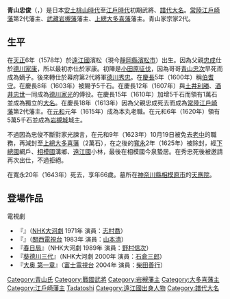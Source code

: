 {{unreferenced|time=2014-04-06T02:45:11+00:00}}
{{Infobox officeholder
| name               = 青山忠俊
| image              = Aoyama Tadatoshi.jpg
| caption            = 
| office            = {{link-ja|大多喜藩|大多喜藩}}藩主
| term_start        = 1623年
| term_end          = 1625年
| predecessor       = [[阿部正次|阿部正次]]
| successor         = [[阿部正能|阿部正能]]

| office1            = [[岩槻藩|岩槻藩]]藩主
| term_start1        = 1620年
| term_end1          = 1623年
| predecessor1       = {{link-ja|高力忠房|高力忠房}}
| successor1         = [[阿部正次|阿部正次]]

| office2            = {{link-ja|江戶崎藩|江戸崎藩}}藩主
| term_start2        = 1613年
| term_end2          = 1620年
| predecessor2       = [[青山忠成|青山忠成]]
| successor2         = [[丹羽長重|丹羽長重]]

| office3            = [[江戶幕府|江戶幕府]][[老中|老中]]
| term_start3        = 1616年
| term_end3          = 1623年
| predecessor3       = 
| successor3         = 

| birth_name         = 	
| birth_date         = {{birth date|1578|3|18}}<br>（[[天正_(日本)|天正]]6年2月10日）
| birth_place        = 
| death_date         = {{death date and age|1643|6|1|1578|3|18}}<br>（[[寬永|寬永]]20年4月15日）
| death_place        = 
| module             = {{日本武士|child=yes
|時代= [[安土桃山時代|安土桃山時代]]至[[江戶時代|江戶時代]]初期
|幼名= 
|改名= 
|别名= 伊勢千代、藤藏、藤五郎
|諡号= 
|神号= 
|戒名= 
|洗禮名= 
|墓所= [[神奈川縣|神奈川縣]][[相模原市|相模原市]]的[[天應院|天應院]]
|朝廷官位= [[從五位下|從五位下]][[伯耆守|伯耆守]]
|幕府職位= 
|主君= 
|藩= [[常陸|常陸]][[江戶崎藩|江戶崎藩]]第2代藩主→[[武藏|武藏]][[岩槻藩|岩槻藩]]主→[[上總|上總]][[大多喜藩|大多喜藩]]主
|氏族= 
|父= [[青山忠成|青山忠成]]
|母= [[天方通興|天方通興]]的女兒
|養父= 
|養母= 
|兄弟= 
|姐妹= 
|正室= [[大久保忠佐|大久保忠佐]]的女兒
|側室= 
|子= [[青山宗俊|宗俊]]、[[青山宗祐|宗祐]]、[[青山忠榮|忠榮]]、[[青山正俊|正俊]]
|女= [[瀧川正利|瀧川正利]]正室、[[稻葉一通|稻葉一通]]繼室、[[川口正信|川口正信]]室、[[中根正次|中根正次]]室
|養子= 
|養女= 
 }}
}}
'''青山忠俊'''（{{jpn|j=青山 忠俊|kana=あおやま ただとし|rm=Aoyama Tadatoshi}}，{{bd|1578年|3月18日|1643年|6月1日|Aoyama Tadatoshi}}）是日本[[安土桃山時代|安土桃山時代]]至[[江戶時代|江戶時代]]初期武將、[[譜代大名|譜代大名]]。[[常陸|常陸]][[江戶崎藩|江戶崎藩]]第2代藩主、[[武藏|武藏]][[岩槻藩|岩槻藩]]藩主、[[上總|上總]][[大多喜藩|大多喜藩]]藩主。青山家宗家2代。

== 生平 ==
在[[天正_(日本)|天正]]6年（1578年）於[[遠江國|遠江國]]濱松（現今[[靜岡縣|靜岡縣]][[濱松市|濱松市]]）出生。因為父親[[青山忠成|忠成]]仕於[[德川家康|德川家康]]，所以最初亦仕於家康。初陣是[[小田原征伐|小田原征伐]]，因為哥哥[[青山忠次|青山忠次]]早死而成為嫡子。後來轉仕於幕府第2代將軍[[德川秀忠|德川秀忠]]。在[[慶長|慶長]]5年（1600年）稱[[伯耆守|伯耆守]]。在慶長8年（1603年）被賜予5千石。在慶長12年（1607年）與[[土井利勝|土井利勝]]、[[酒井忠世|酒井忠世]]一同成為[[德川家光|德川家光]]的傅役。在慶長15年（1610年）加增5千石而領有1萬石並成為獨立的[[大名_(稱謂)|大名]]。在慶長18年（1613年）因為父親忠成死去而成為[[常陸|常陸]][[江戶崎藩|江戶崎藩]]第2代藩主。在[[元和_(日本)|元和]]元年（1615年）成為本丸老職。在元和6年（1620年）領有5萬5千石並成為[[岩槻城|岩槻城]]城主。

不過因為忠俊不斷對家光諫言，在元和9年（1623年）10月19日被免去[[老中|老中]]的職務，再減封至[[上總|上總]][[大多喜藩|大多喜藩]]（2萬石），在之後的[[寬永|寬永]]2年（1625年）被除封，經[[下總國|下總國]]網戶、[[相模國|相模國]]溝鄉、[[遠江國|遠江國]]小林，最後在相模國今泉蟄居。在秀忠死後被邀請再次出仕，不過拒絕。

在寬永20年（1643年）死去，享年66歲。墓所在[[神奈川縣|神奈川縣]][[相模原市|相模原市]]的[[天應院|天應院]]。

== 登場作品 ==
;電視劇
*『{{lang|ja|春の坂道}}』（[[NHK大河劇|NHK大河劇]] 1971年 演員：[[志村喬|志村喬]]）
*『{{lang|ja|大奥}}』（[[關西電視台|關西電視台]] 1983年 演員：[[山本清|山本清]]）
*『[[春日局_(大河劇)|春日局]]』（NHK大河劇 1989年 演員：[[野村信次|野村信次]]）
*『[[葵德川三代|葵德川三代]]』（NHK大河劇 2000年 演員：[[石倉三郎|石倉三郎]]）
*『[[大奧_(富士電視劇)|大奥 第一章]]』（[[富士電視台|富士電視台]] 2004年 演員：[[柴田善行|柴田善行]]）

{{江戶崎藩主|青山氏|第2代|1613年－1620年}}
{{岩槻藩主||1620年－1623年||青山氏}}
{{大多喜藩主|青山氏||1623年－1625年}}

{{DEFAULTSORT:Aoyama Tadatoshi}}
[[Category:青山氏|Category:青山氏]]
[[Category:戰國武將|Category:戰國武將]]
[[Category:岩槻藩主|Category:岩槻藩主]]
[[Category:大多喜藩主|Category:大多喜藩主]]
[[Category:江戶崎藩主|Category:江戶崎藩主]]
[[Category:江戶幕府老中|Tadatoshi]]
[[Category:遠江國出身人物|Category:遠江國出身人物]]
[[Category:譜代大名|Category:譜代大名]]